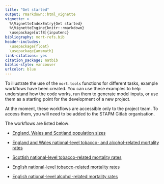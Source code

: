 ```yaml
---
title: "Get started"
output: rmarkdown::html_vignette
vignette: >
  %\VignetteIndexEntry{Get started}
  %\VignetteEngine{knitr::rmarkdown}
  \usepackage[utf8]{inputenc}
bibliography: mort-refs.bib
header-includes:
  \usepackage{float}
  \usepackage{amsmath}
link-citations: yes
citation_package: natbib
biblio-style: vancouver
urlcolor: blue
---
```


To illustrate the use of the `mort.tools` functions for different tasks, example workflows have been created. You can use these examples to help understand how the code works, run them to generate model inputs, or use them as a starting point for the development of a new project.    

At the moment, these workflows are accessible only to the project team. To access them, you will need to be added to the STAPM Gitlab organisation.  

The workflows are listed below:  


- [England, Wales and Scotland population sizes](https://gitlab.com/stapm/model-inputs/pop_sizes_eng_nat)  
- [England and Wales national-level tobacco- and alcohol-related mortality rates](https://gitlab.com/stapm/model-inputs/mortality_tobalc_eng_nat)  

- [Scottish national-level tobacco-related mortality rates](https://gitlab.com/stapm/model-inputs/pop_sizes_eng_nat)    
- [English national-level tobacco-related mortality rates](https://gitlab.com/stapm/model-inputs/mortality_tob_eng_nat)  

- [English national-level alcohol-related mortality rates](https://gitlab.com/stapm/model-inputs/mortality_alc_eng_nat)  


